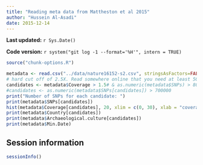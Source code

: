 ```yaml
---
title: "Reading meta data from Mattheston et al 2015"
author: "Hussein Al-Asadi"
date: 2015-12-14
---
```


**Last updated:** `r Sys.Date()`

**Code version:** `r system("git log -1 --format='%H'", intern = TRUE)`

```r
source("chunk-options.R")
```

```r
metadata <- read.csv("../data/nature16152-s2.csv", stringsAsFactors=FALSE, header=TRUE)
# hard cut off of 2.5X. Read somewhere online that you need at least 50 samples for imputation. Why not?
candidates <- metadata$Coverage > 1.5# & as.numeric(metadata$SNPs) > 800000 
#candidates <- as.numeric(metadata$SNPs[candidates]) > 700000 
print("Number of SNPs for each candidate: ")
print(metadata$SNPs[candidates])
hist(metadata$Coverage[candidates], 20, xlim = c(0, 30), xlab = "coverage of candidates", main = "")
print(metadata$Country[candidates])
print(metadata$Archaeological.culture[candidates])
print(metadata$Min.Date)
```

## Session information

```r
sessionInfo()
```
